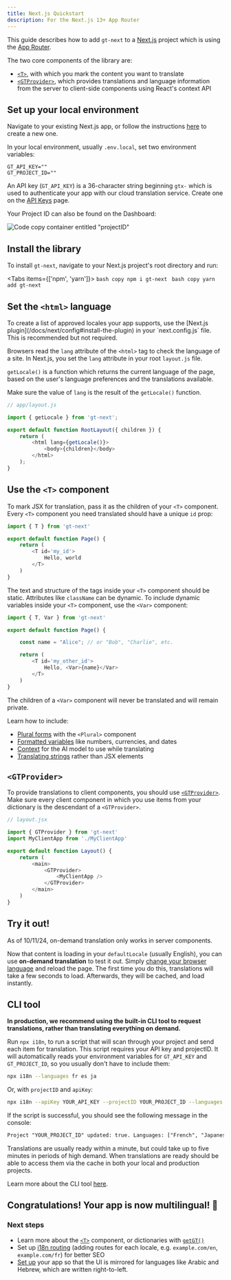 ```yaml
---
title: Next.js Quickstart
description: For the Next.js 13+ App Router
---
```


This guide describes how to add `gt-next` to a [Next.js](https://nextjs.org) project which is using the [App Router](https://nextjs.org/docs#app-router-vs-pages-router).

The two core components of the library are:
- [`<T>`](/docs/next/t), with which you mark the content you want to translate
- [`<GTProvider>`](/docs/next/gt-provider), which provides translations and language information from the server to client-side components using React's context API

## Set up your local environment

Navigate to your existing Next.js app, or follow the instructions [here](https://nextjs.org/docs/getting-started/installation) to create a new one.

In your local environment, usually `.env.local`, set two environment variables:

```.env copy
GT_API_KEY=""
GT_PROJECT_ID=""
```

An API key (`GT_API_KEY`) is a 36-character string beginning `gtx-` which is used to authenticate your app with our cloud translation service. Create one on the [API Keys](https://www.generaltranslation.com/dashboard/redirect/api-keys) page.

Your Project ID can also be found on the Dashboard:

![Code copy container entitled "projectID"](/screenshots/project_id.png)

## Install the library

To install `gt-next`, navigate to your Next.js project's root directory and run: 

<Tabs items={['npm', 'yarn']}>
    <Tab value="npm">
    ```bash copy
    npm i gt-next
    ```
    </Tab>
    <Tab value="yarn">
    ```bash copy
    yarn add gt-next
    ```
    </Tab>
</Tabs>

## Set the `<html>` language

<Callout>
    To create a list of approved locales your app supports, use the [Next.js plugin](/docs/next/config#install-the-plugin) in your `next.config.js` file.
    This is recommended but not required.
</Callout>

Browsers read the `lang` attribute of the `<html>` tag to check the language of a site. 
In Next.js, you set the `lang` attribute in your root `layout.js` file.

`getLocale()` is a function which returns the current language of the page, based on the user's language preferences and the translations available.

Make sure the value of `lang` is the result of the `getLocale()` function.

```js copy
// app/layout.js

import { getLocale } from 'gt-next';

export default function RootLayout({ children }) {
    return (
        <html lang={getLocale()}>
            <body>{children}</body>
        </html>
    );
}
```

## Use the `<T>` component

To mark JSX for translation, pass it as the children of your `<T>` component.
Every `<T>` component you need translated should have a unique `id` prop:

```js copy
import { T } from 'gt-next'

export default function Page() {
    return (
        <T id='my_id'>
            Hello, world
        </T>
    )
}
```

The text and structure of the tags inside your `<T>` component should be static. 
Attributes like `className` can be dynamic.
To include dynamic variables inside your `<T>` component, use the `<Var>` component:

```js copy
import { T, Var } from 'gt-next'

export default function Page() {

    const name = "Alice"; // or "Bob", "Charlie", etc.

    return (
        <T id='my_other_id'>
            Hello, <Var>{name}</Var>
        </T>
    )
}
```

The children of a `<Var>` component will never be translated and will remain private.

Learn how to include:
- [Plural forms](/docs/next/plurals) with the `<Plural>` component
- [Formatted variables](/docs/next/variables) like numbers, currencies, and dates
- [Context](/docs/next/context) for the AI model to use while translating
- [Translating strings](/docs/next/tx) rather than JSX elements

## `<GTProvider>`

To provide translations to client components, you should use [`<GTProvider>`](/docs/next/gt-provider). Make sure every client component in which you use items from your dictionary is the descendant of a `<GTProvider>`.

```javascript copy
// layout.jsx

import { GTProvider } from 'gt-next'
import MyClientApp from './MyClientApp'

export default function Layout() {
    return (
        <main>
            <GTProvider>
                <MyClientApp />
            </GTProvider>
        </main>
    )
}
```

## Try it out!

<Callout type="warn">As of 10/11/24, on-demand translation only works in server components.</Callout>

Now that content is loading in your `defaultLocale` (usually English), you can use **on-demand translation** to test it out. 
Simply [change your browser language](https://support.google.com/chrome/answer/173424) and reload the page.
The first time you do this, translations will take a few seconds to load. Afterwards, they will be cached, and load instantly.

## CLI tool

**In production, we recommend using the built-in CLI tool to request translations, rather than translating everything on demand.**

Run `npx i18n`, to run a script that will scan through your project and send each item for translation. 
This script requires your API key and projectID. It will automatically reads your environment variables for `GT_API_KEY` and `GT_PROJECT_ID`, so you usually don't have to include them:

```bash copy
npx i18n --languages fr es ja
```

Or, with `projectID` and `apiKey`:

```bash copy
npx i18n --apiKey YOUR_API_KEY --projectID YOUR_PROJECT_ID --languages fr es ja
```

If the script is successful, you should see the following message in the console:

```txt
Project "YOUR_PROJECT_ID" updated: true. Languages: ["French", "Japanese", "Spanish"]. Translations are usually live within a minute. Check status: www.generaltranslation.com/dashboard.
```

Translations are usually ready within a minute, but could take up to five minutes in periods of high demand. When translations are ready should be able to access them via the cache in both your local and production projects.

Learn more about the CLI tool [here](/docs/next/cli).

## Congratulations! Your app is now multilingual! 🥳

### Next steps

- Learn more about the [`<T>`](/docs/next) component, or dictionaries with [`getGT()`](/docs/next/dictionaries)
- Set up [i18n routing](/docs/next/routing) (adding routes for each locale, e.g. `example.com/en`, `example.com/fr`) for better SEO
- [Set up](/docs/next/advanced/rtl) your app so that the UI is mirrored for languages like Arabic and Hebrew, which are written right-to-left.